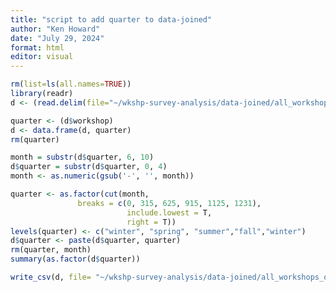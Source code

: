 ```yaml
---
title: "script to add quarter to data-joined"
author: "Ken Howard"
date: "July 29, 2024"
format: html
editor: visual
---
```


```r
rm(list=ls(all.names=TRUE))
library(readr)
d <- (read.delim(file="~/wkshp-survey-analysis/data-joined/all_workshops.csv", sep = ",", stringsAsFactors = FALSE))
```

```r
quarter <- (d$workshop)
d <- data.frame(d, quarter)
rm(quarter)

month = substr(d$quarter, 6, 10)
d$quarter = substr(d$quarter, 0, 4)
month <- as.numeric(gsub('-', '', month))

quarter <- as.factor(cut(month, 
               breaks = c(0, 315, 625, 915, 1125, 1231),
                          include.lowest = T,
                          right = T))
levels(quarter) <- c("winter", "spring", "summer","fall","winter")
d$quarter <- paste(d$quarter, quarter)
rm(quarter, month)
summary(as.factor(d$quarter))
```

```r

write_csv(d, file= "~/wkshp-survey-analysis/data-joined/all_workshops_quarter.csv", na = "NA", append = FALSE, col_names = TRUE, quote = "needed")
```
